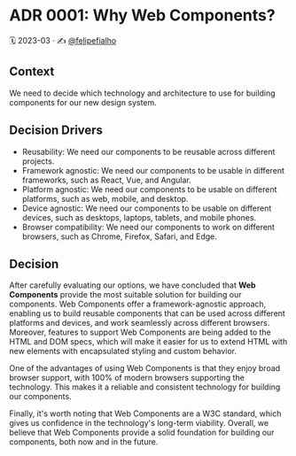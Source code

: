 
<Meta title="Docs/Architecture Decision Records/ADR 0001: Why Web Components?" />

# ADR 0001: Why Web Components?

🗓️ 2023-03 · ✍️ [@felipefialho](https://twitter.com/felipefialho_)

## Context

We need to decide which technology and architecture to use for building components for our new design system.

## Decision Drivers

- Reusability: We need our components to be reusable across different projects.
- Framework agnostic: We need our components to be usable in different frameworks, such as React, Vue, and Angular.
- Platform agnostic: We need our components to be usable on different platforms, such as web, mobile, and desktop.
- Device agnostic: We need our components to be usable on different devices, such as desktops, laptops, tablets, and mobile phones.
- Browser compatibility: We need our components to work on different browsers, such as Chrome, Firefox, Safari, and Edge.

## Decision

After carefully evaluating our options, we have concluded that **Web Components** provide the most suitable solution for building our components. Web Components offer a framework-agnostic approach, enabling us to build reusable components that can be used across different platforms and devices, and work seamlessly across different browsers. Moreover, features to support Web Components are being added to the HTML and DOM specs, which will make it easier for us to extend HTML with new elements with encapsulated styling and custom behavior.

One of the advantages of using Web Components is that they enjoy broad browser support, with 100% of modern browsers supporting the technology. This makes it a reliable and consistent technology for building our components.

Finally, it's worth noting that Web Components are a W3C standard, which gives us confidence in the technology's long-term viability. Overall, we believe that Web Components provide a solid foundation for building our components, both now and in the future.
